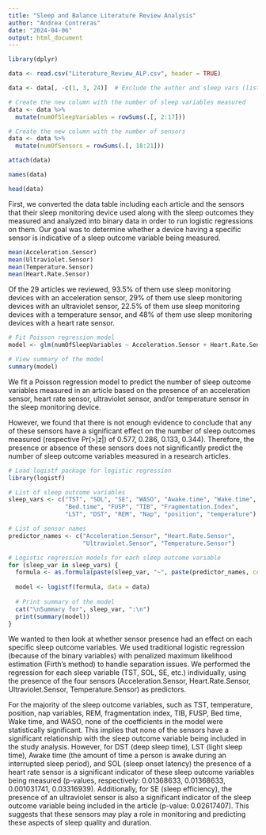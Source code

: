 ---
title: "Sleep and Balance Literature Review Analysis"
author: "Andrea Contreras"
date: "2024-04-06"
output: html_document
---

```{r}
library(dplyr)

data <- read.csv("Literature_Review_ALP.csv", header = TRUE)

data <- data[, -c(1, 3, 24)]  # Exclude the author and sleep vars (listed) columns

# Create the new column with the number of sleep variables measured
data <- data %>%
  mutate(numOfSleepVariables = rowSums(.[, 2:17]))

# Create the new column with the number of sensors
data <- data %>%
  mutate(numOfSensors = rowSums(.[, 18:21]))

attach(data)

names(data)

head(data)
```

First, we converted the data table including each article and the sensors that their sleep monitoring device used along with the sleep outcomes they measured and analyzed into binary data in order to run logistic regressions on them. Our goal was to determine whether a device having a specific sensor is indicative of a sleep outcome variable being measured.

```{r}
mean(Acceleration.Sensor)
mean(Ultraviolet.Sensor)
mean(Temperature.Sensor)
mean(Heart.Rate.Sensor)
```
Of the 29 articles we reviewed, 93.5% of them use sleep monitoring devices with an acceleration sensor, 29% of them use sleep monitoring devices with an ultraviolet sensor, 22.5% of them use sleep monitoring devices with a temperature sensor, and 48% of them use sleep monitoring devices with a heart rate sensor.

```{r}
# Fit Poisson regression model
model <- glm(numOfSleepVariables ~ Acceleration.Sensor + Heart.Rate.Sensor + Ultraviolet.Sensor + Temperature.Sensor, data = data, family = "poisson")

# View summary of the model
summary(model)

```

We fit a Poisson regression model to predict the number of sleep outcome variables measured in an article based on the presence of an acceleration sensor, heart rate sensor, ultraviolet sensor, and/or temperature sensor in the sleep monitoring device.

However, we found that there is not enough evidence to conclude that any of these sensors have a significant effect on the number of sleep outcomes measured (respective Pr(>|z|) of 0.577, 0.286, 0.133, 0.344). Therefore, the presence or absence of these sensors does not significantly predict the number of sleep outcome variables measured in a research articles. 

```{r}
# Load logistf package for logistic regression
library(logistf)

# List of sleep outcome variables
sleep_vars <- c("TST", "SOL", "SE", "WASO", "Awake.time", "Wake.time", 
                "Bed.time", "FUSP", "TIB", "Fragmentation.Index", 
                "LST", "DST", "REM", "Nap", "position", "temperature")

# List of sensor names
predictor_names <- c("Acceleration.Sensor", "Heart.Rate.Sensor", 
                     "Ultraviolet.Sensor", "Temperature.Sensor")

# Logistic regression models for each sleep outcome variable
for (sleep_var in sleep_vars) {
  formula <- as.formula(paste(sleep_var, "~", paste(predictor_names, collapse = " + ")))
  
  model <- logistf(formula, data = data)
  
  # Print summary of the model
  cat("\nSummary for", sleep_var, ":\n")
  print(summary(model))
}
```
We wanted to then look at whether sensor presence had an effect on each specific sleep outcome variables.
We used traditional logistic regression (because of the binary variables) with penalized maximum likelihood estimation (Firth's method) to handle separation issues. We  performed the regression for each sleep variable (TST, SOL, SE, etc.) individually, using the presence of the four sensors (Acceleration.Sensor, Heart.Rate.Sensor, Ultraviolet.Sensor, Temperature.Sensor) as predictors.

For the majority of the sleep outcome variables, such as TST, temperature, position, nap variables, REM, fragmentation index, TIB, FUSP, Bed time, Wake time, and WASO, none of the coefficients in the model were statistically significant. This implies that none of the sensors have a significant relationship with the sleep outcome variable being included in the study analysis. However, for DST (deep sleep time), LST (light sleep time), Awake time (the amount of time a person is awake during an interrupted sleep period), and SOL (sleep onset latency) the presence of a heart rate sensor is a significant indicator of these sleep outcome variables being measured (p-values, respectively: 0.01368633, 0.01368633, 0.001031741, 0.03316939). Additionally, for SE (sleep efficiency), the presence of an ultraviolet sensor is also a significant indicator of the sleep outcome variable being included in the article (p-value: 0.02617407). This suggests that these sensors may play a role in monitoring and predicting these aspects of sleep quality and duration.
